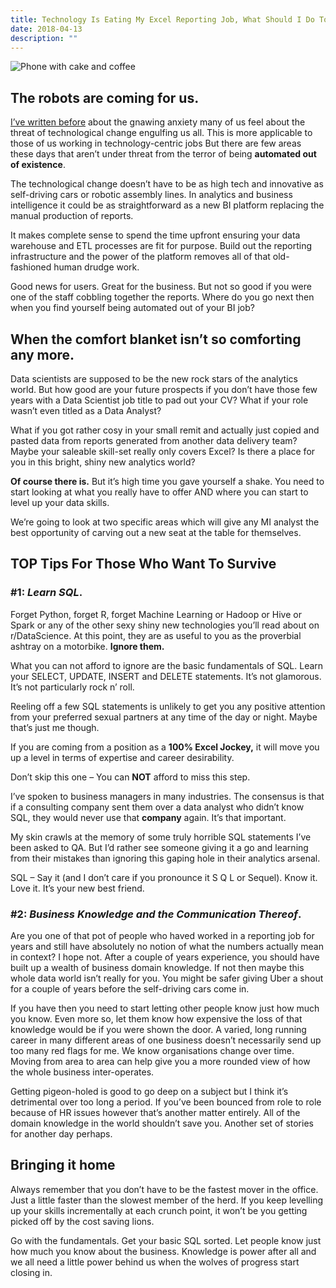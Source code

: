 ```yaml
---
title: Technology Is Eating My Excel Reporting Job, What Should I Do To Survive?
date: 2018-04-13
description: ""
---
```

![Phone with cake and coffee](/images/phone-cake-coffee.jpg)

## The robots are coming for us.

[I’ve written before][1] about the gnawing anxiety many of us feel about the threat of technological change engulfing us all. This is more applicable to those of us working in technology-centric jobs But there are few areas these days that aren’t under threat from the terror of being **automated out of existence**.

The technological change doesn’t have to be as high tech and innovative as self-driving cars or robotic assembly lines. In analytics and business intelligence it could be as straightforward as a new BI platform replacing the manual production of reports.

It makes complete sense to spend the time upfront ensuring your data warehouse and ETL processes are fit for purpose. Build out the reporting infrastructure and the power of the platform removes all of that old-fashioned human drudge work.

Good news for users. Great for the business. But not so good if you were one of the staff cobbling together the reports. Where do you go next then when you find yourself being automated out of your BI job?

## When the comfort blanket isn&#8217;t so comforting any more.

Data scientists are supposed to be the new rock stars of the analytics world. But how good are your future prospects if you don’t have those few years with a Data Scientist job title to pad out your CV? What if your role wasn’t even titled as a Data Analyst?

What if you got rather cosy in your small remit and actually just copied and pasted data from reports generated from another data delivery team? Maybe your saleable skill-set really only covers Excel? Is there a place for you in this bright, shiny new analytics world?

**Of course there is.** But it’s high time you gave yourself a shake. You need to start looking at what you really have to offer AND where you can start to level up your data skills.

We’re going to look at two specific areas which will give any MI analyst the best opportunity of carving out a new seat at the table for themselves.

## TOP Tips For Those Who Want To Survive

### **#1: _Learn SQL_.**

Forget Python, forget R, forget Machine Learning or Hadoop or Hive or Spark or any of the other sexy shiny new technologies you’ll read about on r/DataScience. At this point, they are as useful to you as the proverbial ashtray on a motorbike. **Ignore them.**

What you can not afford to ignore are the basic fundamentals of SQL. Learn your SELECT, UPDATE, INSERT and DELETE statements. It’s not glamorous. It’s not particularly rock n’ roll.

Reeling off a few SQL statements is unlikely to get you any positive attention from your preferred sexual partners at any time of the day or night. Maybe that&#8217;s just me though.

If you are coming from a position as a **100% Excel Jockey,** it will move you up a level in terms of expertise and career desirability.

Don&#8217;t skip this one &#8211; You can **NOT** afford to miss this step.

I&#8217;ve spoken to business managers in many industries. The consensus is that if a consulting company sent them over a data analyst who didn’t know SQL, they would never use that **company** again. It’s that important.

My skin crawls at the memory of some truly horrible SQL statements I’ve been asked to QA. But I’d rather see someone giving it a go and learning from their mistakes than ignoring this gaping hole in their analytics arsenal.

SQL – Say it (and I don’t care if you pronounce it S Q L or Sequel). Know it. Love it. It’s your new best friend.

### **#2: _Business Knowledge and the Communication Thereof_.**

Are you one of that pot of people who haved worked in a reporting job for years and still have absolutely no notion of what the numbers actually mean in context? I hope not. After a couple of years experience, you should have built up a wealth of business domain knowledge. If not then maybe this whole data world isn’t really for you. You might be safer giving Uber a shout for a couple of years before the self-driving cars come in.

If you have then you need to start letting other people know just how much you know. Even more so, let them know how expensive the loss of that knowledge would be if you were shown the door. A varied, long running career in many different areas of one business doesn’t necessarily send up too many red flags for me. We know organisations change over time. Moving from area to area can help give you a more rounded view of how the whole business inter-operates.

Getting pigeon-holed is good to go deep on a subject but I think it’s detrimental over too long a period. If you’ve been bounced from role to role because of HR issues however that’s another matter entirely. All of the domain knowledge in the world shouldn’t save you. Another set of stories for another day perhaps.

## Bringing it home

Always remember that you don’t have to be the fastest mover in the office. Just a little faster than the slowest member of the herd. If you keep levelling up your skills incrementally at each crunch point, it won’t be you getting picked off by the cost saving lions.

Go with the fundamentals. Get your basic SQL sorted. Let people know just how much you know about the business. Knowledge is power after all and we all need a little power behind us when the wolves of progress start closing in.

 [1]: https://alanhylands.com/should-i-feel-nervous-that-the-data-world-is-changing-at-a-faster-and-faster-pace-and-i-cant-keep-up/